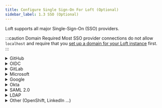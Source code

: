 ```yaml
---
title: Configure Single Sign-On For Loft (Optional)
sidebar_label: 1.3 SSO (Optional)
---
```




Loft supports all major Single-Sign-On (SSO) providers.

:::caution Domain Required
Most SSO provider connections do not allow `localhost` and require that you [set up a domain for your Loft instance](../getting-started/domain.mdx) first.
:::

<details>
    <summary>GitHub</summary>
    <PartialAuthGitHub/>
</details>

<details>
    <summary>OIDC</summary>
    <PartialAuthOIDC/>
</details>

<details>
    <summary>GitLab</summary>
    <PartialAuthGitLab/>
</details>

<details>
    <summary>Microsoft</summary>
    <PartialAuthMicrosoft/>
</details>

<details>
    <summary>Google</summary>
    <PartialAuthGoogle/>
</details>

<details>
  <summary>Okta</summary>
  <PartialAuthOkta/>
</details>

<details>
    <summary>SAML 2.0</summary>
    <PartialAuthSAML/>
</details>

<details>
  <summary>LDAP</summary>
  <PartialAuthLDAP/>
</details>

<details>
  <summary>Other (OpenShift, LinkedIn ...)</summary>
  <PartialAuthOther/>
</details>
